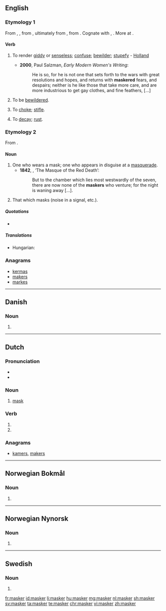 ==English==

===Etymology 1===
From {{etyl|enm|en}} {{m|enm|*maskeren}}, {{term|malskren|lang=enm}} {{gloss|"to bewilder"; compare {{etyl|enm|-}} {{term|bimalscren||to bewitch|lang=enm}}}}, from {{etyl|ang|en}} {{m|ang|*malscrian}} {{gloss|attested in derivative {{term|malscrung||enchantment, charm|lang=ang}}}}, ultimately from {{etyl|gem-pro|en}} {{m|gem-pro|*malskaz||haughty}}, from {{etyl|ine-pro|en}} {{m|ine-pro|*(s)mel-||to beat, crush, grind}}. Cognate with {{etyl|dum|-}} {{term|malsch||headstrong, zealous|lang=dum}}, {{etyl|got|-}} {{term|||tr=malsks|foolish|lang=got}}. More at {{l|en|mask}}. {{rfscript|got}}

====Verb====
{{en-verb}}

# {{context|transitive|now|_|chiefly|_|dialectal|lang=en}} To render [[giddy]] or [[senseless]]; [[confuse]]; [[bewilder]]; [[stupefy]] - [[Holland]]
#*'''2000''', Paul Salzman, ''Early Modern Women's Writing'':
#*: He is so, for he is not one that sets forth to the wars with great resolutions and hopes, and returns with '''maskered''' fears, and despairs; neither is he like those that take more care, and are more industrious to get gay clothes, and fine feathers, [...]
# {{context|intransitive|now|_|chiefly|_|dialectal|lang=en}} To be [[bewildered]].
# {{context|transitive|now|_|chiefly|_|dialectal|lang=en}} To [[choke]]; [[stifle]].
# {{context|transitive|now|_|chiefly|_|dialectal|lang=en}} To [[decay]]; [[rust]].

===Etymology 2===
From {{suffix|mask|er|lang=en}}.

====Noun====
{{en-noun}}

# One who wears a mask; one who appears in disguise at a [[masquerade]].
#*'''1842''', {{w|Edgar Allan Poe}}, ‘The Masque of the Red Death’:
#*:But to the chamber which lies most westwardly of the seven, there are now none of the '''maskers''' who venture; for the night is waning away […].
# That which masks (noise in a signal, etc.).

=====Quotations=====
* {{seeCites}}

=====Translations=====
{{trans-top|one who wears a mask}}
* Hungarian: {{t+|hu|álarcos}}
{{trans-mid}}
{{trans-bottom}}

===Anagrams===
* [[kermas#English|kermas]]
* [[makers#English|makers]]
* [[markes#English|markes]]

----

==Danish==

===Noun===
{{head|da|noun form|g=c}}

# {{plural indefinite of|maske|lang=da}}

----

==Dutch==

===Pronunciation===
* {{audio|Nl-masker.ogg|Audio|lang=nl}}
* {{hyphenation|mas|ker|lang=nl}}

===Noun===
{{nl-noun|n|-s|maskertje}}

# [[mask]]

===Verb===
{{nl-verb-form}}

# {{nl-verb form of|p=1|n=sg|t=pres|m=ind|maskeren}}
# {{nl-verb form of|m=imp|maskeren}}

===Anagrams===
* [[kamers#Dutch|kamers]], [[makers#Dutch|makers]]

----

==Norwegian Bokmål==

===Noun===
{{head|nb|noun form|g=m|g2=f}}

# {{inflection of|maske||indefinite|p|lang=nb}}

----
==Norwegian Nynorsk==

===Noun===
{{head|nn|noun form|g=f}}

# {{inflection of|maske||indefinite|p|lang=nn}}

----

==Swedish==

===Noun===
{{head|sv|noun form}}

# {{sv-noun-form-indef-pl|mask}}

[[fr:masker]]
[[id:masker]]
[[li:masker]]
[[hu:masker]]
[[mg:masker]]
[[nl:masker]]
[[sh:masker]]
[[sv:masker]]
[[ta:masker]]
[[te:masker]]
[[chr:masker]]
[[vi:masker]]
[[zh:masker]]